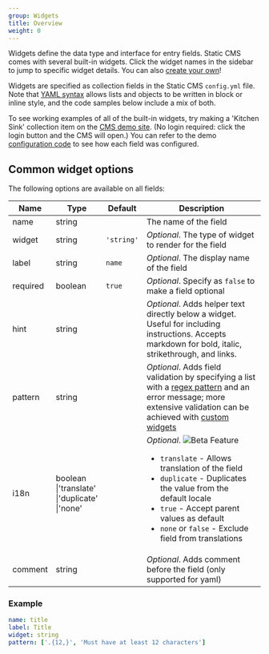 ```yaml
---
group: Widgets
title: Overview
weight: 0
---
```


Widgets define the data type and interface for entry fields. Static CMS comes with several built-in widgets. Click the widget names in the sidebar to jump to specific widget details. You can also [create your own](/docs/custom-widgets)!

Widgets are specified as collection fields in the Static CMS `config.yml` file. Note that [YAML syntax](https://en.wikipedia.org/wiki/YAML#Basic_components) allows lists and objects to be written in block or inline style, and the code samples below include a mix of both.

To see working examples of all of the built-in widgets, try making a 'Kitchen Sink' collection item on the [CMS demo site](https://static-cms-demo.netlify.com). (No login required: click the login button and the CMS will open.) You can refer to the demo [configuration code](https://github.com/StaticJsCMS/static-cms/blob/main/dev-test/config.yml) to see how each field was configured.

## Common widget options

The following options are available on all fields:

| Name          | Type                                                        | Default    | Description                                                                                                                                                                                                                                                                                                                                   |
| ------------- | ----------------------------------------------------------- | ---------- | --------------------------------------------------------------------------------------------------------------------------------------------------------------------------------------------------------------------------------------------------------------------------------------------------------------------------------------------- |
| name          | string                                                      |            | The name of the field                                                                                                                                                                                                                                                                                                                         |
| widget        | string                                                      | `'string'` | _Optional_. The type of widget to render for the field                                                                                                                                                                                                                                                                                        |
| label         | string                                                      | `name`     | _Optional_. The display name of the field                                                                                                                                                                                                                                                                                                     |
| required      | boolean                                                     | `true`     | _Optional_. Specify as `false` to make a field optional                                                                                                                                                                                                                                                                                       |
| hint          | string                                                      |            | _Optional_. Adds helper text directly below a widget. Useful for including instructions. Accepts markdown for bold, italic, strikethrough, and links.                                                                                                                                                                                         |
| pattern       | string                                                      |            | _Optional_. Adds field validation by specifying a list with a [regex pattern](https://regexr.com/) and an error message; more extensive validation can be achieved with [custom widgets](/docs/custom-widgets/#advanced-field-validation)                                                                                                     |
| i18n          | boolean<br />\|'translate'<br />\|'duplicate'<br />\|'none' |            | _Optional_. <img src="https://img.shields.io/badge/-Beta%20Feature-blue" alt="Beta Feature" /><ul><li>`translate` - Allows translation of the field</li><li>`duplicate` - Duplicates the value from the default locale</li><li>`true` - Accept parent values as default</li><li>`none` or `false` - Exclude field from translations</li></ul> |
| comment       | string                                                      |            | _Optional_. Adds comment before the field (only supported for yaml)                                                                                                                                                                                                                                                                           |

### Example

```yaml
name: title
label: Title
widget: string
pattern: ['.{12,}', 'Must have at least 12 characters']
```
